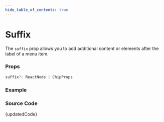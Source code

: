 ```yaml
---
hide_table_of_contents: true
---
```



# Suffix


The `suffix` prop allows you to add additional content or elements after the label of a menu item.

### Props

```ts noCopy
suffix?: ReactNode | ChipProps
```

### Example

<BrowserWindow url='/horizontal-menu/menu-item/suffix'>
  <Provider>
    <Suffix />
  </Provider>
</BrowserWindow>

### Source Code

<TsToJsCodeSnippet>{updatedCode}</TsToJsCodeSnippet>
